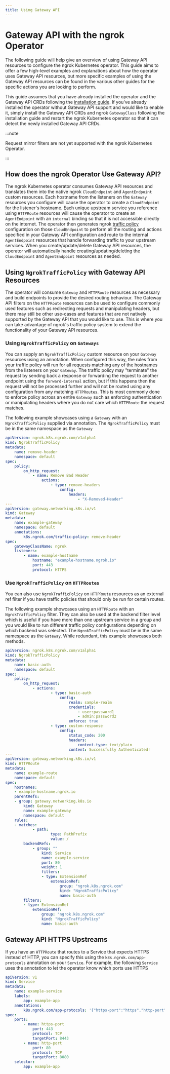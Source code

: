 ```yaml
---
title: Using Gateway API
---
```


# Gateway API with the ngrok Operator

The following guide will help give an overview of using Gateway API resources to configure the ngrok Kubernetes operator.
This guide aims to offer a few high-level examples and explanations about how the operator uses Gateway API resources, but more specific examples of using the Gateway API resources can be found in the various other guides for the specific actions you are looking to perform.

This guide assumes that you have already installed the operator and the Gateway API CRDs following the [installation guide](/k8s/installation/install).
If you've already installed the operator without Gateway API support and would like to enable it, simply install the Gateway API CRDs and ngrok `GatewayClass` following the installation guide and restart the ngrok Kubernetes operator so that it can detect the newly installed Gateway API CRDs.

:::note

Request mirror filters are not yet supported with the ngrok Kubernetes Operator.

:::

## How does the ngrok Operator Use Gateway API?

The ngrok Kubernetes operator consumes Gateway API resources and translates them into the native ngrok `CloudEndpoint` and `AgentEndpoint` custom resources.
Each hostname from the listeners on the `Gateway` resources you configure will cause the operator to create a `CloudEndpoint` for the listener's hostname.
Each unique upstream service you reference using `HTTPRoute` resources will cause the operator to create an `AgentEndpoint` with an `internal` binding so that it is not accessible directly on the internet.
The operator then generates ngrok [traffic policy](/traffic-policy/) configuration on those `CloudEndpoint` to perform all the routing and actions specified in your Gateway API configuration and route to the internal `AgentEndpoint` resources that handle forwarding traffic to your upstream services.
When you create/update/delete Gateway API resources, the operator will automatically handle creating/updating/deleting the `CloudEndpoint` and `AgentEndpoint` resources as needed.

## Using `NgrokTrafficPolicy` with Gateway API Resources

The operator will consume `Gateway` and `HTTPRoute` resources as necessary and build endpoints to provide the desired routing behaviour.
The Gateway API filters on the `HTTPRoute` resources can be used to configure commonly used features such as redirecting requests and manipulating headers, but there may still be other use-cases and features
that are not natively supported by the Gateway API that you would like to use. This is where you can take advantage of ngrok's traffic policy system to extend the functionality of your Gateway API resources.

### Using `NgrokTrafficPolicy` on `Gateways`

You can supply an `NgrokTrafficPolicy` custom resource on your `Gateway` resources using an annotation.
When configured this way, the rules from your traffic policy will run for all requests matching any of the hostnames from the listeners on your `Gateway`.
The traffic policy may "terminate" the request by sending back a response or forwarding the request to another endpoint using the `forward-internal` action, but if this happens then the request will not be processed further and will not be routed using any configuration from any matching `HTTPRoutes`.
This is most commonly done to enforce policy across an entire `Gateway` such as enforcing authentication or manipulating headers where you do not care which `HTTPRoute` the request matches.

The following example showcases using a `Gateway` with an `NgrokTrafficPolicy` supplied via annotation.
The `NgrokTrafficPolicy` must be in the same namespace as the `Gateway`

```yaml
apiVersion: ngrok.k8s.ngrok.com/v1alpha1
kind: NgrokTrafficPolicy
metadata:
	name: remove-header
	namespace: default
spec:
	policy:
		on_http_request:
			- name: Remove Bad Header
				actions:
					- type: remove-headers
						config:
							headers:
								- "X-Removed-Header"
---
apiVersion: gateway.networking.k8s.io/v1
kind: Gateway
metadata:
	name: example-gateway
	namespace: default
	annotations:
		k8s.ngrok.com/traffic-policy: remove-header
spec:
	gatewayClassName: ngrok
	listeners:
		- name: example-hostname
			hostname: "example-hostname.ngrok.io"
			port: 443
			protocol: HTTPS
```

### Use `NgrokTrafficPolicy` on `HTTPRoutes`

You can also use `NgrokTrafficPolicy` on `HTTPRoute` resources as an external ref filter if you have traffic policies that should only be run for certain routes.

The following example showcases using an `HTTPRoute` with an `NgrokTrafficPolicy` filter.
They can also be used at the backend filter level which is useful if you have more than one upstream service in a group and you would like to run different traffic policy configurations depending on which backend was selected.
The `NgrokTrafficPolicy` must be in the same namespace as the `Gateway`.
While redundant, this example showcases both methods.

```yaml
apiVersion: ngrok.k8s.ngrok.com/v1alpha1
kind: NgrokTrafficPolicy
metadata:
	name: basic-auth
	namespace: default
spec:
	policy:
		on_http_request:
			- actions:
					- type: basic-auth
						config:
							realm: sample-realm
							credentials:
								- user:password1
								- admin:password2
							enforce: true
					- type: custom-response
						config:
							status_code: 200
							headers:
								content-type: text/plain
							content: Successfully Authenticated!
---
apiVersion: gateway.networking.k8s.io/v1
kind: HTTPRoute
metadata:
	name: example-route
	namespace: default
spec:
	hostnames:
	- example-hostname.ngrok.io
	parentRefs:
	- group: gateway.networking.k8s.io
		kind: Gateway
		name: example-gateway
		namespace: default
	rules:
	- matches:
			- path:
					type: PathPrefix
					value: /
		backendRefs:
			- group: ""
				kind: Service
				name: example-service
				port: 80
				weight: 1
				filters:
				- type: ExtensionRef
					extensionRef:
						group: "ngrok.k8s.ngrok.com"
						kind: "NgrokTrafficPolicy"
						name: basic-auth
		filters:
		- type: ExtensionRef
			extensionRef:
				group: "ngrok.k8s.ngrok.com"
				kind: "NgrokTrafficPolicy"
				name: basic-auth
```

## Gateway API HTTPS Upstreams

If you have an `HTTPRoute` that routes to a Service that expects HTTPS instead of HTTP, you can specify this using the `k8s.ngrok.com/app-protocols` annotation on your `Service`.
For example, the following `Service` uses the annotation to let the operator know which ports use HTTPS

```yaml
apiVersion: v1
kind: Service
metadata:
	name: example-service
	labels:
		app: example-app
	annotations:
		k8s.ngrok.com/app-protocols: '{"https-port":"https","http-port":"http"}'
spec:
	ports:
		- name: https-port
			port: 443
			protocol: TCP
			targetPort: 8443
		- name: http-port
			port: 80
			protocol: TCP
			targetPort: 8080
	selector:
		app: example-app
```
